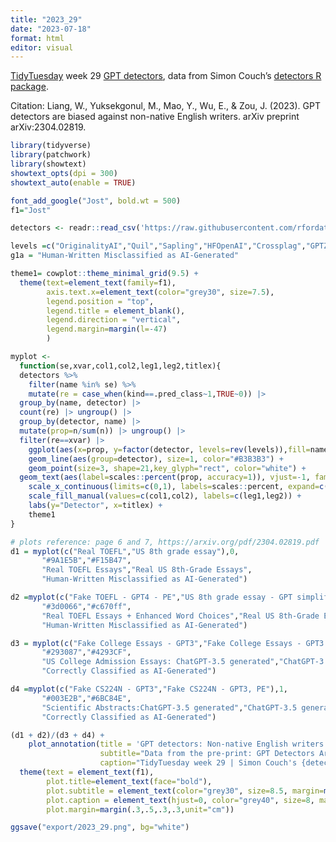 ```yaml
---
title: "2023_29"
date: "2023-07-18"
format: html
editor: visual
---
```


[TidyTuesday](https://github.com/rfordatascience/tidytuesday) week 29 [GPT detectors](https://github.com/rfordatascience/tidytuesday/blob/master/data/2023/2023-07-18/readme.md), data from Simon Couch's [detectors R package](https://github.com/simonpcouch/detectors/).

Citation: Liang, W., Yuksekgonul, M., Mao, Y., Wu, E., & Zou, J. (2023). GPT detectors are biased against non-native English writers. arXiv preprint arXiv:2304.02819.

```r
library(tidyverse)
library(patchwork)
library(showtext)
showtext_opts(dpi = 300)
showtext_auto(enable = TRUE)
```

```r
font_add_google("Jost", bold.wt = 500)
f1="Jost"
```

```r
detectors <- readr::read_csv('https://raw.githubusercontent.com/rfordatascience/tidytuesday/master/data/2023/2023-07-18/detectors.csv')

levels =c("OriginalityAI","Quil","Sapling","HFOpenAI","Crossplag","GPTZero","ZeroGPT")
g1a = "Human-Written Misclassified as AI-Generated"
```

```r
theme1= cowplot::theme_minimal_grid(9.5) +
  theme(text=element_text(family=f1),
        axis.text.x=element_text(color="grey30", size=7.5),
        legend.position = "top",
        legend.title = element_blank(),
        legend.direction = "vertical",
        legend.margin=margin(l=-47)
        )
```

```r
myplot <- 
  function(se,xvar,col1,col2,leg1,leg2,titlex){
  detectors %>% 
    filter(name %in% se) %>%
    mutate(re = case_when(kind==.pred_class~1,TRUE~0)) |>
  group_by(name, detector) |>
  count(re) |> ungroup() |>
  group_by(detector, name) |>
  mutate(prop=n/sum(n)) |> ungroup() |>
  filter(re==xvar) |>
    ggplot(aes(x=prop, y=factor(detector, levels=rev(levels)),fill=name)) +
    geom_line(aes(group=detector), size=1, color="#B3B3B3") +
    geom_point(size=3, shape=21,key_glyph="rect", color="white") +
  geom_text(aes(label=scales::percent(prop, accuracy=1)), vjust=-1, family=f1, show.legend = FALSE, size=2.7)  +
    scale_x_continuous(limits=c(0,1), labels=scales::percent, expand=c(0.02,0.02)) +
    scale_fill_manual(values=c(col1,col2), labels=c(leg1,leg2)) +
    labs(y="Detector", x=titlex) +
    theme1
}
```

```r
# plots reference: page 6 and 7, https://arxiv.org/pdf/2304.02819.pdf
d1 = myplot(c("Real TOEFL","US 8th grade essay"),0,
       "#9A1E5B","#F15B47",
       "Real TOEFL Essays","Real US 8th-Grade Essays",
       "Human-Written Misclassified as AI-Generated")

d2 =myplot(c("Fake TOEFL - GPT4 - PE","US 8th grade essay - GPT simplify"),1,
       "#3d0066","#c670ff",
       "Real TOEFL Essays + Enhanced Word Choices","Real US 8th-Grade Essays + Simplified Word Choice",
       "Human-Written Misclassified as AI-Generated")

d3 = myplot(c("Fake College Essays - GPT3","Fake College Essays - GPT3 Prompt Engineered"),1,
       "#293087","#4293CF",
       "US College Admission Essays: ChatGPT-3.5 generated","ChatGPT-3.5 generated w/ prompt design",
       "Correctly Classified as AI-Generated")

d4 =myplot(c("Fake CS224N - GPT3","Fake CS224N - GPT3, PE"),1,
       "#003E2B","#6BC84E",
       "Scientific Abstracts:ChatGPT-3.5 generated","ChatGPT-3.5 generated w/ prompt design",
       "Correctly Classified as AI-Generated")
```

```r
(d1 + d2)/(d3 + d4) +
    plot_annotation(title = 'GPT detectors: Non-native English writers and simple prompts',
                    subtitle="Data from the pre-print: GPT Detectors Are Biased Against Non-Native English Writers. Weixin Liang, Mert Yuksekgonul, Yining\nMao, Eric Wu, James Zou. arXiv: 2304.02819",
                    caption="TidyTuesday week 29 | Simon Couch's {detectors} R package") & 
  theme(text = element_text(f1),
        plot.title=element_text(face="bold"),
        plot.subtitle = element_text(color="grey30", size=8.5, margin=margin(b=-5), lineheight = 1),
        plot.caption = element_text(hjust=0, color="grey40", size=8, margin=margin(t=-2)),
        plot.margin=margin(.3,.5,.3,.3,unit="cm"))

ggsave("export/2023_29.png", bg="white")
```



